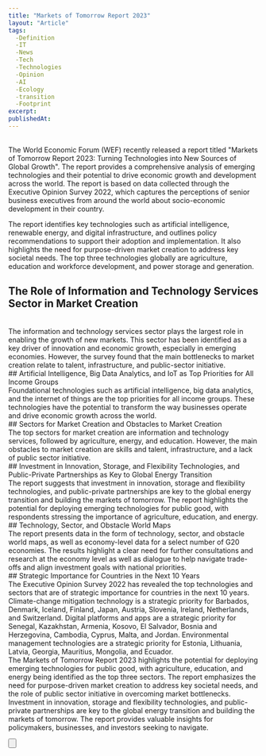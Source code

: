 ```yaml
---
title: "Markets of Tomorrow Report 2023"
layout: "Article"
tags: 
  -Definition
  -IT
  -News
  -Tech
  -Technologies
  -Opinion
  -AI
  -Ecology
  -transition
  -Footprint
excerpt:
publishedAt:
---
```

<br />
The World Economic Forum (WEF) recently released a report titled "Markets of Tomorrow Report 2023: Turning Technologies into New Sources of Global Growth". 
The report provides a comprehensive analysis of emerging technologies and their potential to drive economic growth and development across the world. 
The report is based on data collected through the Executive Opinion Survey 2022, which captures the perceptions of senior business executives from around the world about socio-economic development in their country.
<br />

The report identifies key technologies such as artificial intelligence, renewable energy, and digital infrastructure, and outlines policy recommendations to support their adoption and implementation. 
It also highlights the need for purpose-driven market creation to address key societal needs. The top three technologies globally are agriculture, education and workforce development, and power storage and generation.
<br />
## The Role of Information and Technology Services Sector in Market Creation
<br />
The information and technology services sector plays the largest role in enabling the growth of new markets. 
This sector has been identified as a key driver of innovation and economic growth, especially in emerging economies. 
However, the survey found that the main bottlenecks to market creation relate to talent, infrastructure, and public-sector initiative.
<br />
## Artificial Intelligence, Big Data Analytics, and IoT as Top Priorities for All Income Groups
<br />
Foundational technologies such as artificial intelligence, big data analytics, and the internet of things are the top priorities for all income groups. 
These technologies have the potential to transform the way businesses operate and drive economic growth across the world.
<br />
## Sectors for Market Creation and Obstacles to Market Creation
<br />
The top sectors for market creation are information and technology services, followed by agriculture, energy, and education. 
However, the main obstacles to market creation are skills and talent, infrastructure, and a lack of public sector initiative.
<br />
## Investment in Innovation, Storage, and Flexibility Technologies, and Public-Private Partnerships as Key to Global Energy Transition
<br />
The report suggests that investment in innovation, storage and flexibility technologies, and public-private partnerships are key to the global energy transition and building the markets of tomorrow. 
The report highlights the potential for deploying emerging technologies for public good, with respondents stressing the importance of agriculture, education, and energy.
<br />
## Technology, Sector, and Obstacle World Maps
<br />
The report presents data in the form of technology, sector, and obstacle world maps, as well as economy-level data for a select number of G20 economies. 
The results highlight a clear need for further consultations and research at the economy level as well as dialogue to help navigate trade-offs and align investment goals with national priorities.
<br />
## Strategic Importance for Countries in the Next 10 Years
<br />
The Executive Opinion Survey 2022 has revealed the top technologies and sectors that are of strategic importance for countries in the next 10 years. 
Climate-change mitigation technology is a strategic priority for Barbados, Denmark, Iceland, Finland, Japan, Austria, Slovenia, Ireland, Netherlands, and Switzerland. 
Digital platforms and apps are a strategic priority for Senegal, Kazakhstan, Armenia, Kosovo, El Salvador, Bosnia and Herzegovina, Cambodia, Cyprus, Malta, and Jordan. 
Environmental management technologies are a strategic priority for Estonia, Lithuania, Latvia, Georgia, Mauritius, Mongolia, and Ecuador.
<br />
The Markets of Tomorrow Report 2023 highlights the potential for deploying emerging technologies for public good, with agriculture, education, and energy being identified as the top three sectors. 
The report emphasizes the need for purpose-driven market creation to address key societal needs, and the role of public sector initiative in overcoming market bottlenecks. 
Investment in innovation, storage and flexibility technologies, and public-private partnerships are key to the global energy transition and building the markets of tomorrow. 
The report provides valuable insights for policymakers, businesses, and investors seeking to navigate.
<br />

<Button
  address="https://www3.weforum.org/docs/WEF_Markets_of_Tomorrow_2023.pdf"
  text="Source"
/>